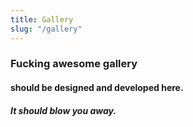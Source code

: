 ```yaml
---
title: Gallery
slug: "/gallery"
---
```


### Fucking awesome gallery 
#### should be designed and developed here. 
##### It should blow you away. 


